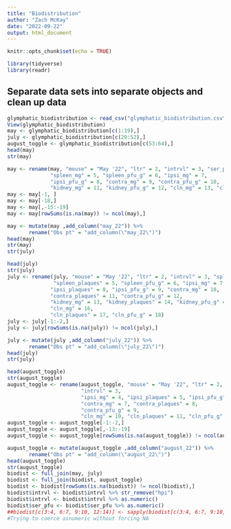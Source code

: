 ```yaml
---
title: "Biodistribution"
author: "Zach McKay"
date: "2022-09-22"
output: html_document
---
```


```r
knitr::opts_chunk$set(echo = TRUE)
```

```r
library(tidyverse)
library(readr)

```

## Separate data sets into separate objects and clean up data

```r
glymphatic_biodistribution <- read_csv("glymphatic_biodistribution.csv")
View(glymphatic_biodistribution)
may <- glymphatic_biodistribution[c(1:19),]
july <- glymphatic_biodistribution[c(20:52),]
august_toggle <- glymphatic_biodistribution[c(53:64),]
head(may)
str(may)

may <- rename(may, "mouse" = "May '22", "ltr" = 2, "intrvl" = 3, "ser_pfu" = 4,
              "spleen_mg" = 5, "spleen_pfu_g" = 6, "ipsi_mg" = 7,
              "ipsi_pfu_g" = 8, "contra_mg" = 9, "contra_pfu_g" = 10, 
              "kidney_mg" = 11, "kidney_pfu_g" = 12, "cln_mg" = 13, "cln_pfu_g" = 14)
may <- may[-1, ]
may <- may[-18,]
may <- may[,-15:-19]
may <- may[rowSums(is.na(may)) != ncol(may),]

may <- mutate(may ,add_column("may_22")) %>%
       rename("Obs pt" = "add_column(\"may_22\")")
head(may)
str(may)
str(july)

head(july)
str(july)
july <- rename(july, "mouse" = "May '22", "ltr" = 2, "intrvl" = 3, "spleen_mg" = 4,
               "spleen_plaques" = 5, "spleen_pfu_g" = 6, "ipsi_mg" = 7,
              "ipsi_plaques" = 8, "ipsi_pfu_g" = 9, "contra_mg" = 10,  
              "contra_plaques" = 11, "contra_pfu_g" = 12, 
              "kidney_mg" = 13, "kidney_plaques" = 14, "kidney_pfu_g" = 15,
              "cln_mg" = 16, 
              "cln_plaques" = 17, "cln_pfu_g" = 18)
july <- july[-1:-2,]
july <- july[rowSums(is.na(july)) != ncol(july),]

july <- mutate(july ,add_column("july_22")) %>%
       rename("Obs pt" = "add_column(\"july_22\")")
head(july)
str(july)

head(august_toggle)
str(august_toggle)
august_toggle <- rename(august_toggle, "mouse" = "May '22", "ltr" = 2, 
                        "intrvl" = 3, 
                        "ipsi_mg" = 4, "ipsi_plaques" = 5, "ipsi_pfu_g" = 6,
                        "contra_mg" = 7, "contra_plaques" = 8, 
                        "contra_pfu_g" = 9,
                        "cln_mg" = 10, "cln_plaques" = 11, "cln_pfu_g" = 12)
august_toggle <- august_toggle[-1:-2,]
august_toggle <- august_toggle[,-13:-19]
august_toggle <- august_toggle[rowSums(is.na(august_toggle)) != ncol(august_toggle),]

august_toggle <- mutate(august_toggle ,add_column("august_22")) %>%
       rename("Obs pt" = "add_column(\"august_22\")")
head(august_toggle)
str(august_toggle)
biodist <- full_join(may, july)
biodist <- full_join(biodist, august_toggle)
biodist <- biodist[rowSums(is.na(biodist)) != ncol(biodist),]
biodist$intrvl <- biodist$intrvl %>% str_remove("hpi")
biodist$intrvl <- biodist$intrvl %>% as.numeric()
biodist$ser_pfu <- biodist$ser_pfu %>% as.numeric()
##biodist[c(3:4, 6:7, 9:10, 12:14)] <- sapply(biodist[c(3:4, 6:7, 9:10, 12:14)], as.numeric)
#Trying to coerce asnumeric without forcing NA

```

